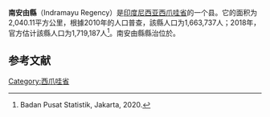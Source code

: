 {{coord|6.3265|S|108.3228|E|region:ID-JB_type:regency|format=dms|display=title}}
'''南安由縣'''（Indramayu Regency）是[[印度尼西亚|印度尼西亚]][[西爪哇省|西爪哇省]]的一个县。它的面积为2,040.11平方公里，根據2010年的人口普查，該縣人口为1,663,737人；2018年，官方估计該縣人口为1,719,187人<ref>Badan Pusat Statistik, Jakarta, 2020.</ref>。南安由縣縣治位於{{link-en|南安由|Indramayu}}。

==参考文献==
{{reflist}}

{{西爪哇省行政區劃}}
[[Category:西爪哇省|Category:西爪哇省]]